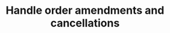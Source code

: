 ---
title: "Handle order amendments and cancellations"
description: "Description of your new file."
---